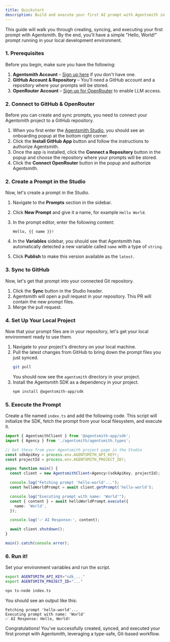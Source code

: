 ```yaml
---
title: Quickstart
description: Build and execute your first AI prompt with Agentsmith in 5 minutes.
---
```



This guide will walk you through creating, syncing, and executing your first prompt with Agentsmith. By the end, you'll have a simple "Hello, World!" prompt running in your local development environment.

### 1. Prerequisites

Before you begin, make sure you have the following:

1. **Agentsmith Account** – [Sign up here](https://app.agentsmith.app/sign-up) if you don't have one.
2. **GitHub Account & Repository** – You'll need a GitHub account and a repository where your prompts will be stored.
3. **OpenRouter Account** – [Sign up for OpenRouter](https://openrouter.ai/) to enable LLM access.

### 2. Connect to GitHub & OpenRouter

Before you can create and sync prompts, you need to connect your Agentsmith project to a GitHub repository.

1.  When you first enter the [Agentsmith Studio](https://app.agentsmith.app/studio), you should see an onboarding popup at the bottom right corner.
2.  Click the **Install GitHub App** button and follow the instructions to authorize Agentsmith.
3.  Once the app is installed, click the **Connect a Repository** button in the popup and choose the repository where your prompts will be stored.
4.  Click the **Connect OpenRouter** button in the popup and authorize Agentsmith.

### 2. Create a Prompt in the Studio

Now, let's create a prompt in the Studio.

1.  Navigate to the **Prompts** section in the sidebar.
2.  Click **New Prompt** and give it a name, for example `Hello World`.
3.  In the prompt editor, enter the following content:

    ```jinja
    Hello, {{ name }}!
    ```

4.  In the **Variables** sidebar, you should see that Agentsmith has automatically detected a new variable called `name` with a type of `string`.
5.  Click **Publish** to make this version available as the `latest`.

### 3. Sync to GitHub

Now, let's get that prompt into your connected Git repository.

1.  Click the <RefreshCcw className="w-4 h-4 inline-block" /> **Sync** button in the Studio header.
2.  Agentsmith will open a pull request in your repository. This PR will contain the new prompt files.
3.  Merge the pull request.

### 4. Set Up Your Local Project

Now that your prompt files are in your repository, let's get your local environment ready to use them.

1.  Navigate to your project's directory on your local machine.
2.  Pull the latest changes from GitHub to bring down the prompt files you just synced.
    ```bash
    git pull
    ```
    You should now see the `agentsmith` directory in your project.
3.  Install the Agentsmith SDK as a dependency in your project.
    ```bash
    npm install @agentsmith-app/sdk
    ```

### 5. Execute the Prompt

Create a file named `index.ts` and add the following code. This script will initialize the SDK, fetch the prompt from your local filesystem, and execute it.

```ts
import { AgentsmithClient } from '@agentsmith-app/sdk';
import { Agency } from './agentsmith/agentsmith.types';

// Get these from your Agentsmith project page in the Studio
const sdkApiKey = process.env.AGENTSMITH_API_KEY!;
const projectId = process.env.AGENTSMITH_PROJECT_ID!;

async function main() {
  const client = new AgentsmithClient<Agency>(sdkApiKey, projectId);

  console.log("Fetching prompt 'hello-world'...");
  const helloWorldPrompt = await client.getPrompt('hello-world');

  console.log("Executing prompt with name: 'World'");
  const { content } = await helloWorldPrompt.execute({
    name: 'World',
  });

  console.log('✅ AI Response:', content);

  await client.shutdown();
}

main().catch(console.error);
```

### 6. Run it!

Set your environment variables and run the script.

```bash
export AGENTSMITH_API_KEY="sdk_..."
export AGENTSMITH_PROJECT_ID="..."

npx ts-node index.ts
```

You should see an output like this:

```
Fetching prompt 'hello-world'...
Executing prompt with name: 'World'
✅ AI Response: Hello, World!
```

Congratulations! You've successfully created, synced, and executed your first prompt with Agentsmith, leveraging a type-safe, Git-based workflow.
